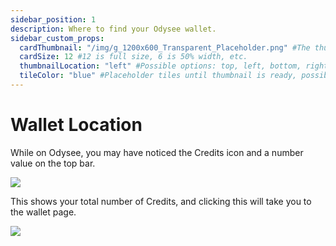 ---
sidebar_position: 1
description: Where to find your Odysee wallet.
sidebar_custom_props:
  cardThumbnail: "/img/g_1200x600_Transparent_Placeholder.png" #The thumbnail on the category card.
  cardSize: 12 #12 is full size, 6 is 50% width, etc.
  thumbnailLocation: "left" #Possible options: top, left, bottom, right, none
  tileColor: "blue" #Placeholder tiles until thumbnail is ready, possible options: blue, cream, darkpurple, lightpurple, mauve, orange, pink, none
---

# Wallet Location

While on Odysee, you may have noticed the Credits icon and a number value on the top bar.

![](/img/en/category-wallet1.png)

This shows your total number of Credits, and clicking this will take you to the wallet page.

![](/img/en/category-wallet2.png)
